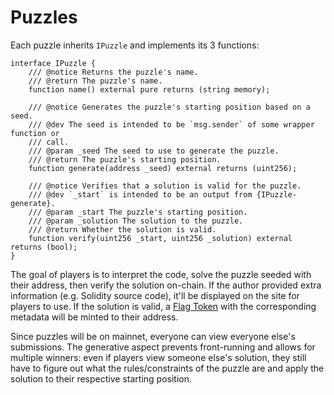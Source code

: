 # Puzzles

Each puzzle inherits `IPuzzle` and implements its 3 functions:

```solidity fileName='IPuzzle.sol' highlightLines={[4, 11, 18]} showLineNumbers={false}
interface IPuzzle {
    /// @notice Returns the puzzle's name.
    /// @return The puzzle's name.
    function name() external pure returns (string memory);

    /// @notice Generates the puzzle's starting position based on a seed.
    /// @dev The seed is intended to be `msg.sender` of some wrapper function or
    /// call.
    /// @param _seed The seed to use to generate the puzzle.
    /// @return The puzzle's starting position.
    function generate(address _seed) external returns (uint256);

    /// @notice Verifies that a solution is valid for the puzzle.
    /// @dev `_start` is intended to be an output from {IPuzzle-generate}.
    /// @param _start The puzzle's starting position.
    /// @param _solution The solution to the puzzle.
    /// @return Whether the solution is valid.
    function verify(uint256 _start, uint256 _solution) external returns (bool);
}
```

The goal of players is to interpret the code, solve the puzzle seeded with their address, then verify the solution on-chain. If the author provided extra information (e.g. Solidity source code), it'll be displayed on the site for players to use. If the solution is valid, a [Flag Token](/docs/flag-token) with the corresponding metadata will be minted to their address.

Since puzzles will be on mainnet, everyone can view everyone else's submissions. The generative aspect prevents front-running and allows for multiple winners: even if players view someone else's solution, they still have to figure out what the rules/constraints of the puzzle are and apply the solution to their respective starting position.
